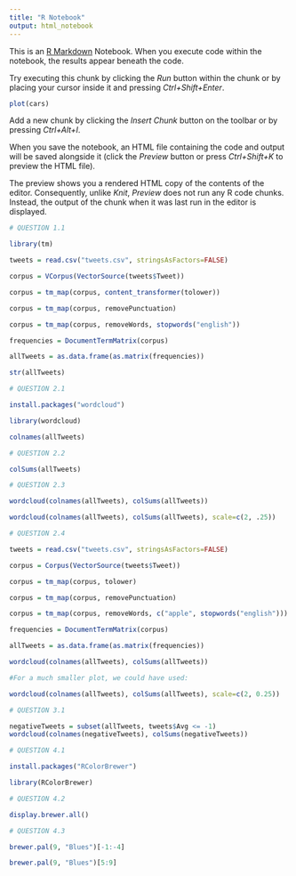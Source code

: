 ```yaml
---
title: "R Notebook"
output: html_notebook
---
```


This is an [R Markdown](http://rmarkdown.rstudio.com) Notebook. When you execute code within the notebook, the results appear beneath the code. 

Try executing this chunk by clicking the *Run* button within the chunk or by placing your cursor inside it and pressing *Ctrl+Shift+Enter*. 

```r
plot(cars)
```

Add a new chunk by clicking the *Insert Chunk* button on the toolbar or by pressing *Ctrl+Alt+I*.

When you save the notebook, an HTML file containing the code and output will be saved alongside it (click the *Preview* button or press *Ctrl+Shift+K* to preview the HTML file).

The preview shows you a rendered HTML copy of the contents of the editor. Consequently, unlike *Knit*, *Preview* does not run any R code chunks. Instead, the output of the chunk when it was last run in the editor is displayed.

```r
# QUESTION 1.1

library(tm)

tweets = read.csv("tweets.csv", stringsAsFactors=FALSE)

corpus = VCorpus(VectorSource(tweets$Tweet))

corpus = tm_map(corpus, content_transformer(tolower))

corpus = tm_map(corpus, removePunctuation)

corpus = tm_map(corpus, removeWords, stopwords("english"))

frequencies = DocumentTermMatrix(corpus)

allTweets = as.data.frame(as.matrix(frequencies))

str(allTweets)
```


```r
# QUESTION 2.1

install.packages("wordcloud")

library(wordcloud)

colnames(allTweets)

# QUESTION 2.2

colSums(allTweets)

# QUESTION 2.3

wordcloud(colnames(allTweets), colSums(allTweets))

wordcloud(colnames(allTweets), colSums(allTweets), scale=c(2, .25))

# QUESTION 2.4

tweets = read.csv("tweets.csv", stringsAsFactors=FALSE)

corpus = Corpus(VectorSource(tweets$Tweet))

corpus = tm_map(corpus, tolower)

corpus = tm_map(corpus, removePunctuation)

corpus = tm_map(corpus, removeWords, c("apple", stopwords("english")))

frequencies = DocumentTermMatrix(corpus)

allTweets = as.data.frame(as.matrix(frequencies))

wordcloud(colnames(allTweets), colSums(allTweets))

#For a much smaller plot, we could have used:

wordcloud(colnames(allTweets), colSums(allTweets), scale=c(2, 0.25))
```


```r
# QUESTION 3.1

negativeTweets = subset(allTweets, tweets$Avg <= -1)
wordcloud(colnames(negativeTweets), colSums(negativeTweets))
```

```r
# QUESTION 4.1

install.packages("RColorBrewer")

library(RColorBrewer)

# QUESTION 4.2

display.brewer.all()

# QUESTION 4.3

brewer.pal(9, "Blues")[-1:-4]

brewer.pal(9, "Blues")[5:9]
```
